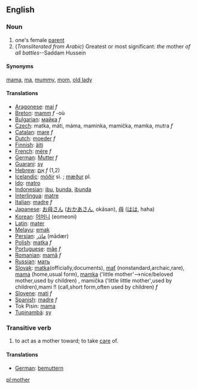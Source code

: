 ==English==

===Noun===
#one's female [[parent]]
#(''Transliterated from Arabic'') Greatest or most significant: ''the'' mother ''of all battles''--Saddam Hussein

====Synonyms====
[[mama]], [[ma]], [[mummy]], [[mom]], [[old lady]]

====Translations====
*[[Aragonese]]: [[mai]] ''f''
*[[Breton]]: [[mamm]] ''f'' -où
*[[Bulgarian]]: [[майка]] ''f''
*[[Czech]]:  matka, máti, máma, maminka, mamička, mamka, mutra ''f''
*[[Catalan]]: [[mare]] ''f''
*[[Dutch]]: [[moeder]] ''f''
*[[Finnish]]: [[äiti]]
*[[French]]: [[mère]] ''f''
*[[German]]: [[Mutter]] ''f''
*[[Guaraní]]: [[sy]]
*[[Hebrew]]: [[אֵם]] ''f'' (1,2)
*[[Icelandic]]: [[móðir]] si. ; [[mæður]] pl.
*[[Ido]]: [[matro]]
*[[Indonesian]]: [[ibu]], [[bunda]], [[ibunda]]
*[[Interlingua]]: [[matre]]
*[[Italian]]: [[madre]] ''f''
*[[Japanese]]: [[お母さん]] ([[おかあさん]], okāsan), [[母]] ([[はは]], haha)
*[[Korean]]: [[어머니]] (eomeoni)
*[[Latin]]: [[mater]]
*[[ms:Main Page|Melayu]]: [[ms:emak|emak]]
*[[Persian]]: [[مادَر]] (mādær)
*[[Polish]]: [[matka]] ''f''
*[[Portuguese]]: [[mãe]] ''f''
*[[Romanian]]: [[mamă]] ''f''
*[[Russian]]: [[мать]]
*[[Slovak]]:  [[matka]](officially,documents), [[mať]] (nonstandard,archaic,rare), [[mama]] (home,usual form), [[mamka]] ('little mother'-->nice/beloved mother,used by children)  , mamička ('little little mother',used by children),mami !! (call,short form,often used by children)  ''f''
*[[Slovene]]: [[mati]] ''f''
*[[Spanish]]: [[madre]] ''f''
*Tok Pisin: [[mama]]
*[[Tupinambá]]: [[sy]]

===Transitive verb===
#to act as a mother toward; to take [[care]] of.

====Translations====
*[[German]]: [[bemuttern]]

[[pl:mother]]